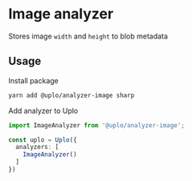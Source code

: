 # Image analyzer

Stores image `width` and `height` to blob metadata

## Usage

Install package

```sh
yarn add @uplo/analyzer-image sharp
```

Add analyzer to Uplo

```ts
import ImageAnalyzer from '@uplo/analyzer-image';

const uplo = Uplo({
  analyzers: [
    ImageAnalyzer()
  ]
})
```
